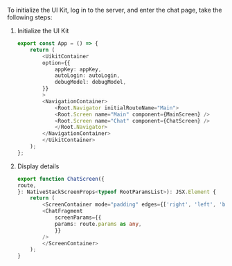 <PlatformWrapper platform="react-native">

To initialize the UI Kit, log in to the server, and enter the chat page, take the following steps:


1. Initialize the UI Kit

    ```ts
    export const App = () => {
        return (
            <UikitContainer
            option={{
                appKey: appKey,
                autoLogin: autoLogin,
                debugModel: debugModel,
            }}
            >
            <NavigationContainer>
                <Root.Navigator initialRouteName="Main">
                <Root.Screen name="Main" component={MainScreen} />
                <Root.Screen name="Chat" component={ChatScreen} />
                </Root.Navigator>
            </NavigationContainer>
            </UikitContainer>
        );
    };
    ```

2. Display <Vg k="CHAT"/> details

    ```ts
    export function ChatScreen({
    route,
    }: NativeStackScreenProps<typeof RootParamsList>): JSX.Element {
        return (
            <ScreenContainer mode="padding" edges={['right', 'left', 'bottom']}>
            <ChatFragment
                screenParams={{
                params: route.params as any,
                }}
            />
            </ScreenContainer>
        );
    }
    ```
    
</PlatformWrapper>